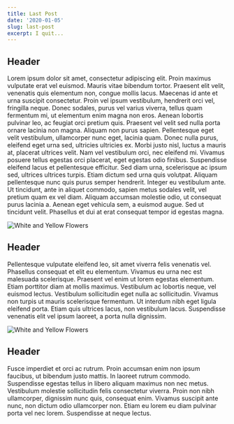 ```yaml
---
title: Last Post
date: '2020-01-05'
slug: last-post
excerpt: I quit...
---
```



## Header

Lorem ipsum dolor sit amet, consectetur adipiscing elit. Proin maximus
vulputate erat vel euismod. Mauris vitae bibendum tortor. Praesent elit
velit, venenatis quis elementum non, congue mollis lacus. Maecenas id
ante et urna suscipit consectetur. Proin vel ipsum vestibulum, hendrerit
orci vel, fringilla neque. Donec sodales, purus vel varius viverra,
tellus quam fermentum mi, ut elementum enim magna non eros. Aenean
lobortis pulvinar leo, ac feugiat orci pretium quis. Praesent vel velit
sed nulla porta ornare lacinia non magna. Aliquam non purus sapien.
Pellentesque eget velit vestibulum, ullamcorper nunc eget, lacinia quam.
Donec nulla purus, eleifend eget urna sed, ultricies ultricies ex.
Morbi justo nisl, luctus a mauris at, placerat ultrices velit. Nam vel
vestibulum orci, nec eleifend mi. Vivamus posuere tellus egestas orci
placerat, eget egestas odio finibus. Suspendisse eleifend lacus et
pellentesque efficitur. Sed diam urna, scelerisque ac ipsum sed,
ultrices ultrices turpis. Etiam dictum sed urna quis volutpat. Aliquam
pellentesque nunc quis purus semper hendrerit. Integer eu vestibulum
ante. Ut tincidunt, ante in aliquet commodo, sapien metus sodales velit,
vel pretium quam ex vel diam. Aliquam accumsan molestie odio, ut
consequat purus lacinia a. Aenean eget vehicula sem, a euismod augue.
Sed ut tincidunt velit. Phasellus et dui at erat consequat tempor id
egestas magna.

![White and Yellow Flowers](./images/allie-smith.jpg)

## Header

Pellentesque vulputate eleifend leo, sit amet viverra felis venenatis
vel. Phasellus consequat et elit eu elementum. Vivamus eu urna nec est
malesuada scelerisque. Praesent vel enim ut lorem egestas elementum.
Etiam porttitor diam at mollis maximus. Vestibulum ac lobortis neque,
vel euismod lectus. Vestibulum sollicitudin eget nulla ac sollicitudin.
Vivamus non turpis ut mauris scelerisque fermentum. Ut interdum nibh
eget ligula eleifend porta. Etiam quis ultrices lacus, non vestibulum
lacus. Suspendisse venenatis elit vel ipsum laoreet, a porta nulla
dignissim.

<MDXImage float="right" width="200px" margin="0 0 10px 10px">

![White and Yellow Flowers](./images/allie-smith.jpg)

</MDXImage>

## Header

Fusce imperdiet et orci ac rutrum. Proin accumsan enim non ipsum
faucibus, ut bibendum justo mattis. In laoreet rutrum commodo.
Suspendisse egestas tellus in libero aliquam maximus non nec metus.
Vestibulum molestie sollicitudin felis consectetur viverra. Proin non
nibh ullamcorper, dignissim nunc quis, consequat enim. Vivamus suscipit
ante nunc, non dictum odio ullamcorper non. Etiam eu lorem eu diam
pulvinar porta vel nec lorem. Suspendisse at neque lectus.

